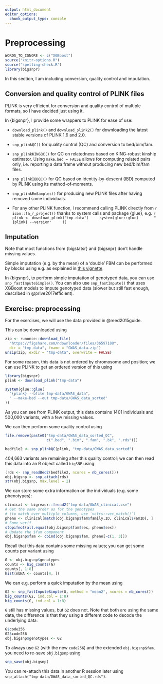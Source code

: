 ```yaml
---
output: html_document
editor_options: 
  chunk_output_type: console
---
```

# Preprocessing

```r
WORDS_TO_IGNORE <- c("XGBoost")
source("knitr-options.R")
source("spelling-check.R")
library(bigsnpr)
```

In this section, I am including conversion, quality control and imputation.

## Conversion and quality control of PLINK files

PLINK is very efficient for conversion and quality control of multiple formats, so I have decided just using it.

In {bigsnpr}, I provide some wrappers to PLINK for ease of use:

- `download_plink()` and `download_plink2()` for downloading the latest stable versions of PLINK 1.9 and 2.0.

- `snp_plinkQC()` for quality control (QC) and conversion to bed/bim/fam.

- `snp_plinkKINGQC()` for QC on relatedness based on KING-robust kinship estimator. Using `make.bed = FALSE` allows for computing related pairs only, i.e. reporting a data frame without producing new bed/bim/fam files.
	
- `snp_plinkIBDQC()` for QC based on identity-by-descent (IBD) computed by PLINK using its method-of-moments.
	
- `snp_plinkRmSamples()` for producing new PLINK files after having removed some individuals.

- For any other PLINK function, I recommend calling PLINK directly from `r icon::fa_r_project()` thanks to system calls and package {glue}, e.g.
    ```r
    plink <- download_plink("tmp-data")
    system(glue::glue(
      "{plink} --version"
    ))
    ```


## Imputation

Note that most functions from {bigstatsr} and {bigsnpr} don't handle missing values.

Simple imputation (e.g. by the mean) of a 'double' FBM can be performed by blocks using e.g. as explained in [this vignette](https://privefl.github.io/bigstatsr/articles/big-apply.html).

In {bigsnpr}, to perform simple imputation of genotyped data, you can use `snp_fastImputeSimple()`. You can also use `snp_fastImpute()` that uses XGBoost models to impute genotyped data (slower but still fast enough, described in @prive2017efficient).


## Exercise: preprocessing {#exo-preprocessing}

For the exercises, we will use the data provided in @reed2015guide.

This can be downloaded using 
```r
zip <- runonce::download_file(
  "https://figshare.com/ndownloader/files/36597108",
  dir = "tmp-data", fname = "GWAS_data.zip")
unzip(zip, exdir = "tmp-data", overwrite = FALSE)
```

For some reason, this data is not ordered by chromosome and position; we can use PLINK to get an ordered version of this using
```r
library(bigsnpr)
plink <- download_plink("tmp-data")
```

```r
system(glue::glue(
  "{plink} --bfile tmp-data/GWAS_data",
  " --make-bed --out tmp-data/GWAS_data_sorted"
))
```

As you can see from PLINK output, this data contains 1401 individuals and 500,000 variants, with a few missing values.

We can then perform some quality control using
```r
file.remove(paste0("tmp-data/GWAS_data_sorted_QC", 
                   c(".bed", ".bim", ".fam", ".bk", ".rds")))
```
```r
bedfile2 <- snp_plinkQC(plink, "tmp-data/GWAS_data_sorted")
```
404,663 variants are remaining after this quality control; we can then read this data into an R object called `bigSNP` using
```r
(rds <- snp_readBed2(bedfile2, ncores = nb_cores()))
obj.bigsnp <- snp_attach(rds)
str(obj.bigsnp, max.level = 2)
```
We can store some extra information on the individuals (e.g. some phenotypes):
```r
clinical <- bigreadr::fread2("tmp-data/GWAS_clinical.csv")
# Get the same order as for the genotypes
# (to match over multiple columns, use `vctrs::vec_match()`)
pheno <- clinical[match(obj.bigsnp$fam$family.ID, clinical$FamID), ]
# Some verif
stopifnot(all.equal(obj.bigsnp$fam$sex, pheno$sex))
# Update the $fam component
obj.bigsnp$fam <- cbind(obj.bigsnp$fam, pheno[-c(1, 3)])
```


Recall that this data contains some missing values; you can get some counts per variant using
```r
G <- obj.bigsnp$genotypes
counts <- big_counts(G)
counts[, 1:8]
hist(nbNA <- counts[4, ])
```

We can e.g. perform a quick imputation by the mean using 
```r
G2 <- snp_fastImputeSimple(G, method = "mean2", ncores = nb_cores())
big_counts(G2, ind.col = 1:8)
big_counts(G, ind.col = 1:8)
```

`G` still has missing values, but `G2` does not. Note that both are using the same data, the difference is that they using a different code to decode the underlying data:
```r
G$code256
G2$code256
obj.bigsnp$genotypes <- G2
```

To always use `G2` (with the new `code256`) and the extended `obj.bigsnp$fam`, you need to re-save `obj.bigsnp` using
```r
snp_save(obj.bigsnp)
```

You can re-attach this data in another R session later using `snp_attach("tmp-data/GWAS_data_sorted_QC.rds")`.  
